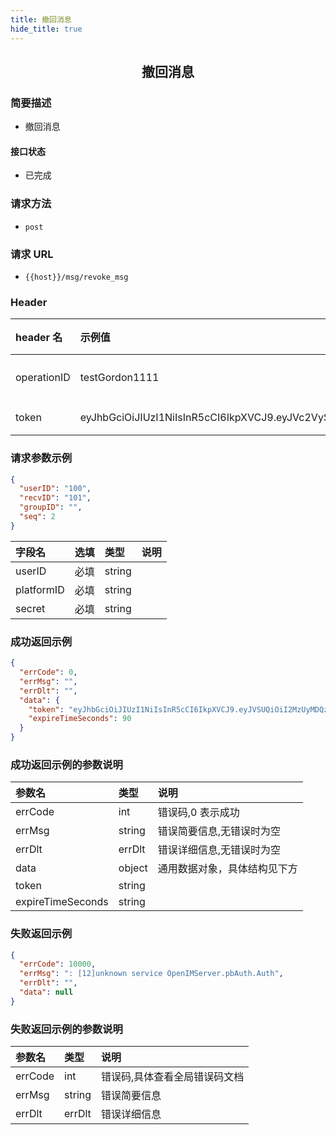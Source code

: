 ```yaml
---
title: 撤回消息
hide_title: true
---
```


<center>

## 撤回消息

</center>

### 简要描述

- 撤回消息

#### 接口状态

- 已完成

### 请求方法

- `post`

### 请求 URL

- `{{host}}/msg/revoke_msg`

### Header

| header 名   | 示例值                                                                                                                                                                                                      | 选填 | 类型   | 说明                         |
| :---------- | :---------------------------------------------------------------------------------------------------------------------------------------------------------------------------------------------------------- | :--- | ------ | ---------------------------- |
| operationID | testGordon1111                                                                                                                                                                                              | 必填 | string | operationID 用于全局链路追踪 |
| token       | eyJhbGciOiJIUzI1NiIsInR5cCI6IkpXVCJ9.eyJVc2VySUQiOiJvcGVuSU0xMjM0NTYiLCJQbGF0Zm9ybUlEIjoxLCJleHAiOjE2OTU4MjE4MDUsIm5iZiI6MTY4ODA0NTUwNSwiaWF0IjoxNjg4MDQ1ODA1fQ.cY4ecn4qNO59uOkjLiJXSVg57INKOeeXxsNA2ABVFeg | 必填 | string | 管理员或者用户 token         |

### 请求参数示例

```json
{
  "userID": "100",
  "recvID": "101",
  "groupID": "",
  "seq": 2
}
```

| 字段名     | 选填 | 类型   | 说明 |
| :--------- | :--- | :----- | ---- |
| userID     | 必填 | string |      |
| platformID | 必填 | string |      |
| secret     | 必填 | string |      |

### 成功返回示例

```json
{
  "errCode": 0,
  "errMsg": "",
  "errDlt": "",
  "data": {
    "token": "eyJhbGciOiJIUzI1NiIsInR5cCI6IkpXVCJ9.eyJVSUQiOiI2MzUyMDQzMzEiLCJQbGF0Zm9ybSI6IklPUyIsImV4cCI6MTY4NjU2MTI2OCwibmJmIjoxNjc4Nzg0OTY4LCJpYXQiOjE2Nzg3ODUyNjh9.bypHmiNJtIcpxxCOcA-cWNe0ymyp4-Sa80pmtpF5G0s",
    "expireTimeSeconds": 90
  }
}
```

### 成功返回示例的参数说明

| 参数名            | 类型   | 说明                         |
| :---------------- | :----- | :--------------------------- |
| errCode           | int    | 错误码,0 表示成功            |
| errMsg            | string | 错误简要信息,无错误时为空    |
| errDlt            | errDlt | 错误详细信息,无错误时为空    |
| data              | object | 通用数据对象，具体结构见下方 |
| token             | string |                              |
| expireTimeSeconds | string |                              |

### 失败返回示例

```json
{
  "errCode": 10000,
  "errMsg": ": [12]unknown service OpenIMServer.pbAuth.Auth",
  "errDlt": "",
  "data": null
}
```

### 失败返回示例的参数说明

| 参数名  | 类型   | 说明                          |
| :------ | :----- | :---------------------------- |
| errCode | int    | 错误码,具体查看全局错误码文档 |
| errMsg  | string | 错误简要信息                  |
| errDlt  | errDlt | 错误详细信息                  |
